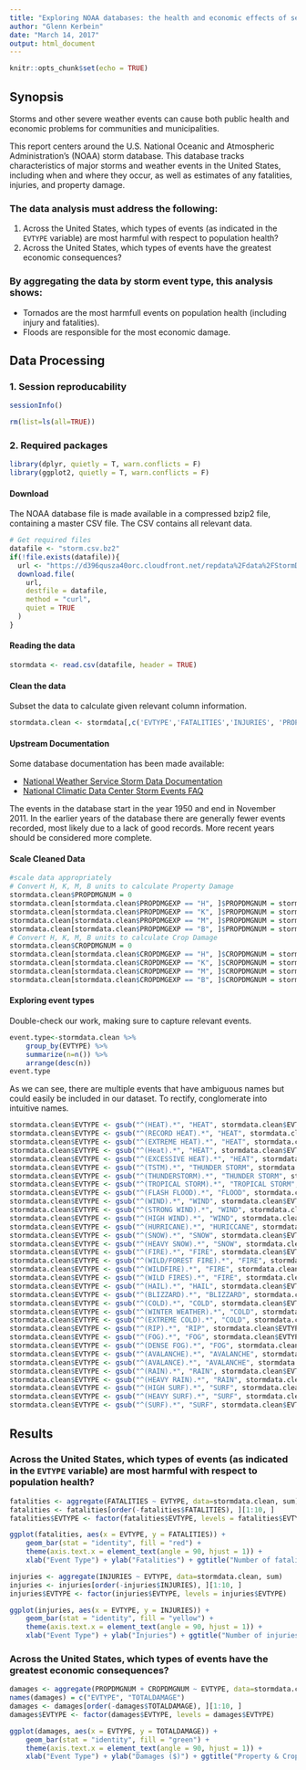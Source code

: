 ```yaml
---
title: "Exploring NOAA databases: the health and economic effects of severe weather in the United States"
author: "Glenn Kerbein"
date: "March 14, 2017"
output: html_document
---
```


```r
knitr::opts_chunk$set(echo = TRUE)
```

## Synopsis

Storms and other severe weather events can cause both public health and economic problems for communities and municipalities.

This report centers around the U.S. National Oceanic and Atmospheric Administration's (NOAA) storm database. This database tracks characteristics of major storms and weather events in the United States, including when and where they occur, as well as estimates of any fatalities, injuries, and property damage.

### The data analysis must address the following:

1. Across the United States, which types of events (as indicated in the ```EVTYPE``` variable) are most harmful with respect to population health?
2. Across the United States, which types of events have the greatest economic consequences?

### By aggregating the data by storm event type, this analysis shows:

* Tornados are the most harmfull events on population health (including injury and fatalities).
* Floods are responsible for the most economic damage.

## Data Processing

### 1. Session reproducability

```r
sessionInfo()
```

```r
rm(list=ls(all=TRUE))
```

### 2. Required packages

```r
library(dplyr, quietly = T, warn.conflicts = F)
library(ggplot2, quietly = T, warn.conflicts = F)
```

#### Download
The NOAA database file is made available in a compressed bzip2 file, containing a master CSV file. The CSV contains all relevant data.

```r
# Get required files
datafile <- "storm.csv.bz2"
if(!file.exists(datafile)){
  url <- "https://d396qusza40orc.cloudfront.net/repdata%2Fdata%2FStormData.csv.bz2"
  download.file(
    url,
    destfile = datafile,
    method = "curl",
    quiet = TRUE
  )
}
```
#### Reading the data
```r
stormdata <- read.csv(datafile, header = TRUE)
```

#### Clean the data

Subset the data to calculate given relevant column information.

```r
stormdata.clean <- stormdata[,c('EVTYPE','FATALITIES','INJURIES', 'PROPDMG', 'PROPDMGEXP', 'CROPDMG', 'CROPDMGEXP', 'STATE')]
```

#### Upstream Documentation
Some database documentation has been made available:

* [National Weather Service Storm Data Documentation](https://d396qusza40orc.cloudfront.net/repdata%2Fpeer2_doc%2Fpd01016005curr.pdf)
* [National Climatic Data Center Storm Events FAQ](https://d396qusza40orc.cloudfront.net/repdata%2Fpeer2_doc%2FNCDC%20Storm%20Events-FAQ%20Page.pdf])

The events in the database start in the year 1950 and end in November 2011. In the earlier years of the database there are generally fewer events recorded, most likely due to a lack of good records. More recent years should be considered more complete.


#### Scale Cleaned Data

```r
#scale data appropriately
# Convert H, K, M, B units to calculate Property Damage
stormdata.clean$PROPDMGNUM = 0
stormdata.clean[stormdata.clean$PROPDMGEXP == "H", ]$PROPDMGNUM = stormdata.clean[stormdata.clean$PROPDMGEXP == "H", ]$PROPDMG * 10^2
stormdata.clean[stormdata.clean$PROPDMGEXP == "K", ]$PROPDMGNUM = stormdata.clean[stormdata.clean$PROPDMGEXP == "K", ]$PROPDMG * 10^3
stormdata.clean[stormdata.clean$PROPDMGEXP == "M", ]$PROPDMGNUM = stormdata.clean[stormdata.clean$PROPDMGEXP == "M", ]$PROPDMG * 10^6
stormdata.clean[stormdata.clean$PROPDMGEXP == "B", ]$PROPDMGNUM = stormdata.clean[stormdata.clean$PROPDMGEXP == "B", ]$PROPDMG * 10^9
# Convert H, K, M, B units to calculate Crop Damage
stormdata.clean$CROPDMGNUM = 0
stormdata.clean[stormdata.clean$CROPDMGEXP == "H", ]$CROPDMGNUM = stormdata.clean[stormdata.clean$CROPDMGEXP == "H", ]$CROPDMG * 10^2
stormdata.clean[stormdata.clean$CROPDMGEXP == "K", ]$CROPDMGNUM = stormdata.clean[stormdata.clean$CROPDMGEXP == "K", ]$CROPDMG * 10^3
stormdata.clean[stormdata.clean$CROPDMGEXP == "M", ]$CROPDMGNUM = stormdata.clean[stormdata.clean$CROPDMGEXP == "M", ]$CROPDMG * 10^6
stormdata.clean[stormdata.clean$CROPDMGEXP == "B", ]$CROPDMGNUM = stormdata.clean[stormdata.clean$CROPDMGEXP == "B", ]$CROPDMG * 10^9
```

#### Exploring event types

Double-check our work, making sure to capture relevant events.

```r
event.type<-stormdata.clean %>% 
	group_by(EVTYPE) %>%
	summarize(n=n()) %>% 
	arrange(desc(n))
event.type
```

As we can see, there are multiple events that have ambiguous names but could easily be included in our dataset. To rectify, conglomerate into intuitive names.

```r
stormdata.clean$EVTYPE <- gsub("^(HEAT).*", "HEAT", stormdata.clean$EVTYPE)
stormdata.clean$EVTYPE <- gsub("^(RECORD HEAT).*", "HEAT", stormdata.clean$EVTYPE)
stormdata.clean$EVTYPE <- gsub("^(EXTREME HEAT).*", "HEAT", stormdata.clean$EVTYPE)
stormdata.clean$EVTYPE <- gsub("^(Heat).*", "HEAT", stormdata.clean$EVTYPE)
stormdata.clean$EVTYPE <- gsub("^(EXCESSIVE HEAT).*", "HEAT", stormdata.clean$EVTYPE)
stormdata.clean$EVTYPE <- gsub("^(TSTM).*", "THUNDER STORM", stormdata.clean$EVTYPE)
stormdata.clean$EVTYPE <- gsub("^(THUNDERSTORM).*", "THUNDER STORM", stormdata.clean$EVTYPE)
stormdata.clean$EVTYPE <- gsub("^(TROPICAL STORM).*", "TROPICAL STORM", stormdata.clean$EVTYPE)
stormdata.clean$EVTYPE <- gsub("^(FLASH FLOOD).*", "FLOOD", stormdata.clean$EVTYPE)
stormdata.clean$EVTYPE <- gsub("^(WIND).*", "WIND", stormdata.clean$EVTYPE)
stormdata.clean$EVTYPE <- gsub("^(STRONG WIND).*", "WIND", stormdata.clean$EVTYPE)
stormdata.clean$EVTYPE <- gsub("^(HIGH WIND).*", "WIND", stormdata.clean$EVTYPE)
stormdata.clean$EVTYPE <- gsub("^(HURRICANE).*", "HURICCANE", stormdata.clean$EVTYPE)
stormdata.clean$EVTYPE <- gsub("^(SNOW).*", "SNOW", stormdata.clean$EVTYPE)
stormdata.clean$EVTYPE <- gsub("^(HEAVY SNOW).*", "SNOW", stormdata.clean$EVTYPE)
stormdata.clean$EVTYPE <- gsub("^(FIRE).*", "FIRE", stormdata.clean$EVTYPE)
stormdata.clean$EVTYPE <- gsub("^(WILD/FOREST FIRE).*", "FIRE", stormdata.clean$EVTYPE)
stormdata.clean$EVTYPE <- gsub("^(WILDFIRE).*", "FIRE", stormdata.clean$EVTYPE)
stormdata.clean$EVTYPE <- gsub("^(WILD FIRES).*", "FIRE", stormdata.clean$EVTYPE)
stormdata.clean$EVTYPE <- gsub("^(HAIL).*", "HAIL", stormdata.clean$EVTYPE)
stormdata.clean$EVTYPE <- gsub("^(BLIZZARD).*", "BLIZZARD", stormdata.clean$EVTYPE)
stormdata.clean$EVTYPE <- gsub("^(COLD).*", "COLD", stormdata.clean$EVTYPE)
stormdata.clean$EVTYPE <- gsub("^(WINTER WEATHER).*", "COLD", stormdata.clean$EVTYPE)
stormdata.clean$EVTYPE <- gsub("^(EXTREME COLD).*", "COLD", stormdata.clean$EVTYPE)
stormdata.clean$EVTYPE <- gsub("^(RIP).*", "RIP", stormdata.clean$EVTYPE)
stormdata.clean$EVTYPE <- gsub("^(FOG).*", "FOG", stormdata.clean$EVTYPE)
stormdata.clean$EVTYPE <- gsub("^(DENSE FOG).*", "FOG", stormdata.clean$EVTYPE)
stormdata.clean$EVTYPE <- gsub("^(AVALANCHE).*", "AVALANCHE", stormdata.clean$EVTYPE)
stormdata.clean$EVTYPE <- gsub("^(AVALANCE).*", "AVALANCHE", stormdata.clean$EVTYPE)
stormdata.clean$EVTYPE <- gsub("^(RAIN).*", "RAIN", stormdata.clean$EVTYPE)
stormdata.clean$EVTYPE <- gsub("^(HEAVY RAIN).*", "RAIN", stormdata.clean$EVTYPE)
stormdata.clean$EVTYPE <- gsub("^(HIGH SURF).*", "SURF", stormdata.clean$EVTYPE)
stormdata.clean$EVTYPE <- gsub("^(HEAVY SURF).*", "SURF", stormdata.clean$EVTYPE)
stormdata.clean$EVTYPE <- gsub("^(SURF).*", "SURF", stormdata.clean$EVTYPE)
```

## Results

### Across the United States, which types of events (as indicated in the ```EVTYPE``` variable) are most harmful with respect to population health?


```r
fatalities <- aggregate(FATALITIES ~ EVTYPE, data=stormdata.clean, sum)
fatalities <- fatalities[order(-fatalities$FATALITIES), ][1:10, ]
fatalities$EVTYPE <- factor(fatalities$EVTYPE, levels = fatalities$EVTYPE)

ggplot(fatalities, aes(x = EVTYPE, y = FATALITIES)) + 
    geom_bar(stat = "identity", fill = "red") + 
    theme(axis.text.x = element_text(angle = 90, hjust = 1)) + 
    xlab("Event Type") + ylab("Fatalities") + ggtitle("Number of fatalities by top 10 Weather Events")
```

```r
injuries <- aggregate(INJURIES ~ EVTYPE, data=stormdata.clean, sum)
injuries <- injuries[order(-injuries$INJURIES), ][1:10, ]
injuries$EVTYPE <- factor(injuries$EVTYPE, levels = injuries$EVTYPE)

ggplot(injuries, aes(x = EVTYPE, y = INJURIES)) + 
    geom_bar(stat = "identity", fill = "yellow") + 
    theme(axis.text.x = element_text(angle = 90, hjust = 1)) + 
    xlab("Event Type") + ylab("Injuries") + ggtitle("Number of injuries by top 10 Weather Events")
```

### Across the United States, which types of events have the greatest economic consequences?
```r
damages <- aggregate(PROPDMGNUM + CROPDMGNUM ~ EVTYPE, data=stormdata.clean, sum)
names(damages) = c("EVTYPE", "TOTALDAMAGE")
damages <- damages[order(-damages$TOTALDAMAGE), ][1:10, ]
damages$EVTYPE <- factor(damages$EVTYPE, levels = damages$EVTYPE)

ggplot(damages, aes(x = EVTYPE, y = TOTALDAMAGE)) + 
    geom_bar(stat = "identity", fill = "green") + 
    theme(axis.text.x = element_text(angle = 90, hjust = 1)) + 
    xlab("Event Type") + ylab("Damages ($)") + ggtitle("Property & Crop Damages by top 10 Weather Events")
```
